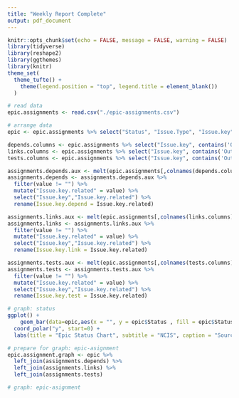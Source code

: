 ```yaml
---
title: "Weekly Report Complete"
output: pdf_document
---
```


```r
knitr::opts_chunk$set(echo = FALSE, message = FALSE, warning = FALSE)
library(tidyverse)
library(reshape2)
library(ggthemes)
library(knitr)
theme_set(
  theme_tufte() +
    theme(legend.position = "top", legend.title = element_blank()) 
  )
```

```r
# read data
epic.assignments <- read.csv("./epic-assignments.csv")

# arrange data
epic <- epic.assignments %>% select("Status", "Issue.Type", "Issue.key", "Summary", "Assignee")

depends.columns <- epic.assignments %>% select("Issue.key", contains('Outward.issue.link..Depend.')) %>% head(0)
links.columns <- epic.assignments %>% select("Issue.key", contains('Outward.issue.link..Links.')) %>% head(0)
tests.columns <- epic.assignments %>% select("Issue.key", contains('Outward.issue.link..Test.Case.')) %>% head(0)

assignments.depends.aux <- melt(epic.assignments[,colnames(depends.columns)],id.vars = 1)
assignments.depends <- assignments.depends.aux %>% 
  filter(value != "") %>% 
  mutate("Issue.key.related" = value) %>%
  select("Issue.key","Issue.key.related") %>%
  rename(Issue.key.depend = Issue.key.related)

assignments.links.aux <- melt(epic.assignments[,colnames(links.columns)],id.vars = 1)
assignments.links <- assignments.links.aux %>% 
  filter(value != "") %>% 
  mutate("Issue.key.related" = value) %>%
  select("Issue.key","Issue.key.related") %>%
  rename(Issue.key.link = Issue.key.related)

assignments.tests.aux <- melt(epic.assignments[,colnames(tests.columns)],id.vars = 1)
assignments.tests <- assignments.tests.aux %>% 
  filter(value != "") %>% 
  mutate("Issue.key.related" = value) %>%
  select("Issue.key","Issue.key.related") %>%
  rename(Issue.key.test = Issue.key.related)
```


```r
# graph: status
ggplot() + 
    geom_bar(data=epic,aes(x = "", y = epic$Status , fill = epic$Status ), stat = "identity") + 
  coord_polar("y", start=0) +
  labs(title = "Epic Status Chart", subtitle = "NCIS", caption = "Source: Jira", x = "", y = "") + scale_fill_brewer("Blues")  
```


```r

# prepare for graph: epic-asignment
epic.assignment.graph <- epic %>% 
  left_join(assignments.depends) %>% 
  left_join(assignments.links) %>% 
  left_join(assignments.tests)

# graph: epic-asignment


```


